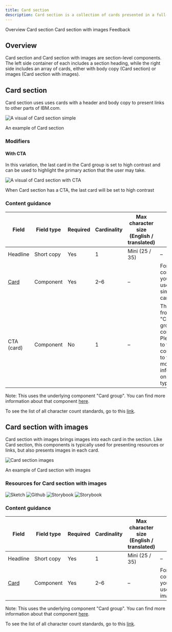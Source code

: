 ```yaml
---
title: Card section
description: Card section is a collection of cards presented in a full-width section with a left-column header that responds to the grid. When using a CTA (call-to-action) within a card, use an icon. The Primary and Secondary buttons should be reserved for the most important action a user can take on the page.
---
```



<ComponentDescription name="Card section" type="layout" />

<AnchorLinks>
<AnchorLink>Overview</AnchorLink>
<AnchorLink>Card section</AnchorLink>
<AnchorLink>Card section with images</AnchorLink>
<AnchorLink>Feedback</AnchorLink>
</AnchorLinks>

## Overview

Card section and Card section with images are section-level components. The left side container of each includes a section heading, while the right side includes an array of cards, either with body copy (Card section) or images (Card section with images). 

## Card section

Card section uses uses cards with a header and body copy to present links to other parts of IBM.com. 

![A visual of Card section simple](../../images/pattern/card-section/card-section-simple.jpg)
<Caption>An example of Card section</Caption>

### Modifiers

#### With CTA

In this variation, the last card in the Card group is set to high contrast and can be used to highlight the primary action that the user may take.

![A visual of Card section with CTA](../../images/pattern/card-section/card-section-cta.jpg)
<Caption>When Card section has a CTA, the last card will be set to high contrast</Caption>


<ResourceLinks name="Card section" type="layout" />

### Content guidance

| Field                                                                           | Field type | Required | Cardinality | Max character size (English / translated) | Notes                                                                                                               |
| ------------------------------------------------------------------------------- | ---------- | -------- | ----------- | ----------------------------------------- | ------------------------------------------------------------------------------------------------------------------- |
| Headline                                                                        | Short copy | Yes      | 1           | Mini (25 / 35)                            | –                                                                                                                   |
| [Card](https://www.ibm.com/standards/carbon/components/card) | Component  | Yes      | 2–6         | –                                         | For this component, you must use the simple card.                                                                   |
| CTA (card)                                                                      | Component  | No       | 1           | –                                         | This CTA is from the "Card group" component. Please go to that component to find more information on this CTA type. |

Note: This uses the underlying component "Card group". You can find more information about that component <a href="https://www.ibm.com/standards/carbon/components/card-group">here</a>.

To see the list of all character count standards, go to this <a href="https://github.com/carbon-design-system/carbon-for-ibm-dotcom-website/wiki/Character-count-standards" target="_blank" rel="noreferrer noopener nofollow">link</a>.

## Card section with images
Card section with images brings images into each card in the section. Like Card section, this components is typically used for presenting resources or links, but also presents images in each card.

![Card section images](../../images/pattern/card-section/card-section-images.jpg)
<Caption>An example of Card section with images</Caption>

### Resources for Card section with images
<CardGroup>
  <MiniCard
    title="Design specifications"
    href="https://ibm.ent.box.com/folder/102045217811?s=u4acyo9oeqya8xidimxtidh8k8y08fza"
  >
    <img src={sketchSymbol} alt="Sketch"/>
  </MiniCard>
  <MiniCard
    title="Functional specifications"
    href="https://github.com/carbon-design-system/carbon-for-ibm-dotcom-website/wiki/Card-section-images"
  >
    <img src={githubSymbol} alt="Github"/>
  </MiniCard>
  <MiniCard
    title="React Storybook"
    href="https://www.ibm.com/standards/carbon/react/?path=/story/components-card-section-images--default"
  >
    <img src={reactSymbol} alt="Storybook"/>
  </MiniCard>
  <MiniCard
    title="Web Components Storybook"
    href="https://www.ibm.com/standards/carbon/web-components/?path=/story/components-card-section-images--default"
  >
    <img src={webComponentsSymbol} alt="Storybook"/>
  </MiniCard>
</CardGroup>

### Content guidance

| Field                                                                           | Field type | Required | Cardinality | Max character size (English / translated) | Notes                                            |
| ------------------------------------------------------------------------------- | ---------- | -------- | ----------- | ----------------------------------------- | ------------------------------------------------ |
| Headline                                                                        | Short copy | Yes      | 1           | Mini (25 / 35)                            | –                                                |
| [Card](https://www.ibm.com/standards/carbon/components/card) | Component  | Yes      | 2–6         | –                                         | For this component, you must use the image card. |

Note: This uses the underlying component "Card group". You can find more information about that component <a href="https://www.ibm.com/standards/carbon/components/card-group">here</a>.

To see the list of all character count standards, go to this <a href="https://github.com/carbon-design-system/carbon-for-ibm-dotcom-website/wiki/Character-count-standards" target="_blank" rel="noreferrer noopener nofollow">link</a>.


<ComponentFooter name="Card section" type="layout" />

